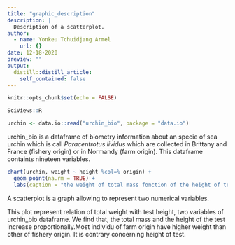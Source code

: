 ```yaml
---
title: "graphic_description"
description: |
  Description of a scatterplot.
author:
  - name: Yonkeu Tchuidjang Armel
    url: {}
date: 12-18-2020
preview: ""
output:
  distill::distill_article:
    self_contained: false
---
```


```r
knitr::opts_chunk$set(echo = FALSE)
```

```r
SciViews::R
```

```r
urchin <- data.io::read("urchin_bio", package = "data.io")
```

urchin_bio is a dataframe of biometry information about an specie of sea urchin which is call *Paracentrotus lividus* which are collected in Brittany and France (fishery origin) or in Normandy (farm origin). This dataframe containts nineteen variables.




```r
chart(urchin, weight ~ height %col=% origin) +
  geom_point(na.rm = TRUE) +
  labs(caption = "the weight of total mass fonction of the height of test")
```

A scatterplot is a graph allowing to represent two numerical variables. 

This plot represent relation of total weight with test height, two variables of urchin_bio dataframe. We find that, the total mass and the height of the test increase proportionally.Most individu of farm origin have higher weight than other of fishery origin. It is  contrary concerning height of test. 
